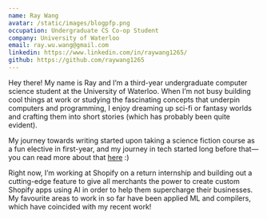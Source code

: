 ```yaml
---
name: Ray Wang
avatar: /static/images/blogpfp.png
occupation: Undergraduate CS Co-op Student
company: University of Waterloo
email: ray.wu.wang@gmail.com
linkedin: https://www.linkedin.com/in/raywang1265/
github: https://github.com/raywang1265
---
```

Hey there! My name is Ray and I’m a third-year undergraduate computer science student at the University of Waterloo. When I’m not busy building cool things at work or studying the fascinating concepts that underpin computers and programming, I enjoy dreaming up sci-fi or fantasy worlds and crafting them into short stories (which has probably been quite evident). 

My journey towards writing started upon taking a science fiction course as a fun elective in first-year, and my journey in tech started long before that—you can read more about that [here](/stories/my-story-with-tech) :)

Right now, I’m working at Shopify on a return internship and building out a cutting-edge feature to give all merchants the power to create custom Shopify apps using AI in order to help them supercharge their businesses. My favourite areas to work in so far have been applied ML and compilers, which have coincided with my recent work! 

